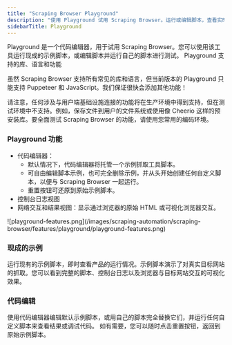 ```yaml
---
title: "Scraping Browser Playground"
description: "使用 Playground 试用 Scraping Browser。运行或编辑脚本，查看实时日志和浏览器交互。目前支持 Puppeteer 和 JavaScript。"
sidebarTitle: Playground
---
```


Playground 是一个代码编辑器，用于试用 Scraping Browser。您可以使用该工具运行现成的示例脚本，或编辑脚本并运行自己的脚本进行测试。
Playground 支持的库、语言和功能

虽然 Scraping Browser 支持所有常见的库和语言，但当前版本的 Playground 只能支持 Puppeteer 和 JavaScript。我们保证很快会添加其他功能！

请注意，任何涉及与用户端基础设施连接的功能将在生产环境中得到支持，但在测试环境中不支持。例如，保存文件到用户的文件系统或使用像 Cheerio 这样的预安装库。要全面测试 Scraping Browser 的功能，请使用您常用的编码环境。

### Playground 功能
- 代码编辑器：
    - 默认情况下，代码编辑器将托管一个示例抓取工具脚本。
    - 可自由编辑脚本示例，也可完全删除示例，并从头开始创建任何自定义脚本，以便与 Scraping Browser 一起运行。
    - 重置按钮可还原到原始示例脚本。
- 控制台日志视图
- 网络交互和结果视图：显示通过浏览器的原始 HTML 或可视化浏览器交互。

<Frame>
![playground-features.png](/images/scraping-automation/scraping-browser/features/playground/playground-features.png)
</Frame>

### 现成的示例
运行现有的示例脚本，即时查看产品的运行情况。示例脚本演示了对真实目标网站的抓取。您可以看到完整的脚本、控制台日志以及浏览器与目标网站交互的可视化效果。

### 代码编辑
使用代码编辑器编辑默认示例脚本，或用自己的脚本完全替换它们，并运行任何自定义脚本来查看结果或调试代码。
如有需要，您可以随时点击重置按钮，返回到原始示例脚本。
